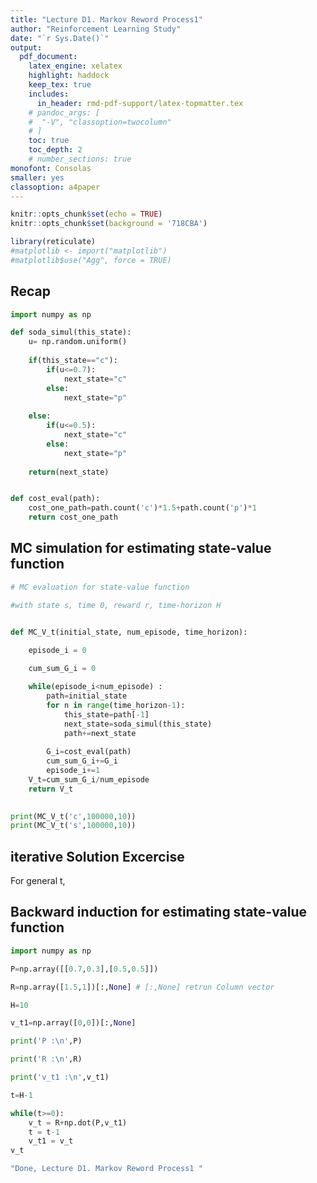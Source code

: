 ```yaml
---
title: "Lecture D1. Markov Reword Process1"  
author: "Reinforcement Learning Study"  
date: "`r Sys.Date()`"  
output:   
  pdf_document:  
    latex_engine: xelatex
    highlight: haddock  
    keep_tex: true  
    includes:
      in_header: rmd-pdf-support/latex-topmatter.tex
    # pandoc_args: [
    #  "-V", "classoption=twocolumn"
    # ]
    toc: true   
    toc_depth: 2  
    # number_sections: true  
monofont: Consolas
smaller: yes
classoption: a4paper
---
```


```r
knitr::opts_chunk$set(echo = TRUE)
knitr::opts_chunk$set(background = '718CBA')  
```

```r
library(reticulate)
#matplotlib <- import("matplotlib")
#matplotlib$use("Agg", force = TRUE)
```

## Recap

```python
import numpy as np

def soda_simul(this_state):
    u= np.random.uniform()
    
    if(this_state=="c"):
        if(u<=0.7):
            next_state="c"
        else:
            next_state="p"
            
    else:
        if(u<=0.5):
            next_state="c"
        else:
            next_state="p"
        
    return(next_state)


def cost_eval(path):
    cost_one_path=path.count('c')*1.5+path.count('p')*1
    return cost_one_path


```


## MC simulation for estimating state-value function

```python
# MC evaluation for state-value function

#with state s, time 0, reward r, time-horizon H


def MC_V_t(initial_state, num_episode, time_horizon):
    
    episode_i = 0

    cum_sum_G_i = 0

    while(episode_i<num_episode) :
        path=initial_state
        for n in range(time_horizon-1):
            this_state=path[-1]
            next_state=soda_simul(this_state)
            path+=next_state
            
        G_i=cost_eval(path) 
        cum_sum_G_i+=G_i
        episode_i+=1
    V_t=cum_sum_G_i/num_episode
    return V_t
    

print(MC_V_t('c',100000,10))
print(MC_V_t('s',100000,10))
```




\newpage

## iterative Solution Excercise

For general t,

\begin{eqnarray*}
V_t(s) &=& \mathbb E[G_t|S_t=t]  \\
  \\
&=& \mathbb E[r_t+r_{t+1}+r_{t+2} \dots+r_k |S_t=s] \\
  \\
&=& \mathbb E[r_t |S_t]+\mathbb E[r_{t+1}+r_{t+2} \dots+r_k |S_t=s] \\
  \\
&=&  R(s)+\mathbb E[r_{t+1}+r_{t+2} \dots+r_k |S_t=s] \\
  \\
&=&  R(s)+\mathbb E[G_{t+1} |S_t=s,S_{t+1}=s^\prime] \\
  \\
&=&  R(s)+\mathbb E[G_{t+1} |S_{t+1}=s^\prime]  (\because Markov property)\\
  \\
&=&  R(s)+\sum_{s\in s^\prime}^{} P_{ss^\prime}V_{t+1}(s^\prime) \\
\end{eqnarray*}


\newpage

## Backward induction for estimating state-value function

```python
import numpy as np

P=np.array([[0.7,0.3],[0.5,0.5]])

R=np.array([1.5,1])[:,None] # [:,None] retrun Column vector

H=10

v_t1=np.array([0,0])[:,None]

```


```python
print('P :\n',P)

print('R :\n',R)

print('v_t1 :\n',v_t1)
```


```python
t=H-1

while(t>=0):
    v_t = R+np.dot(P,v_t1)
    t = t-1
    v_t1 = v_t
v_t

```

```r
"Done, Lecture D1. Markov Reword Process1 "
```